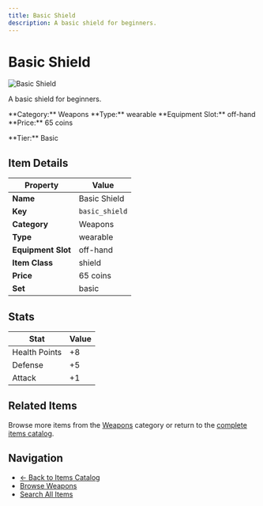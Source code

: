 ```yaml
---
title: Basic Shield
description: A basic shield for beginners.
---
```


# Basic Shield

<div className="flex items-start gap-6 mb-8">
  <div className="flex-shrink-0">
    <img src="/assets/resources/crafting/weapons/shields/basic_shield.png" alt="Basic Shield" className="w-24 h-24 border rounded-lg" />
  </div>
  <div className="flex-1">
    <div className="space-y-2">
      <p className="text-lg text-muted-foreground">A basic shield for beginners.</p>
      <div className="flex flex-wrap gap-4 text-sm">
        <span className="px-2 py-1 bg-blue-100 dark:bg-blue-900 rounded-md">
          **Category:** Weapons
        </span>
        <span className="px-2 py-1 bg-green-100 dark:bg-green-900 rounded-md">
          **Type:** wearable
        </span>
        <span className="px-2 py-1 bg-purple-100 dark:bg-purple-900 rounded-md">
          **Equipment Slot:** off-hand
        </span>
        <span className="px-2 py-1 bg-yellow-100 dark:bg-yellow-900 rounded-md">
          **Price:** 65 coins
        </span>
      </div>
      <p className="text-sm font-medium">**Tier:** Basic</p>
    </div>
  </div>
</div>

## Item Details

| Property | Value |
|----------|-------|
| **Name** | Basic Shield |
| **Key** | `basic_shield` |
| **Category** | Weapons |
| **Type** | wearable |
| **Equipment Slot** | off-hand |
| **Item Class** | shield |
| **Price** | 65 coins |
| **Set** | basic |

## Stats

| Stat | Value |
|------|-------|
| Health Points | +8 |
| Defense | +5 |
| Attack | +1 |

## Related Items

Browse more items from the [Weapons](/items#weapons) category or return to the [complete items catalog](/items).

## Navigation

- [← Back to Items Catalog](/items)
- [Browse Weapons](/items#weapons)
- [Search All Items](/items)

